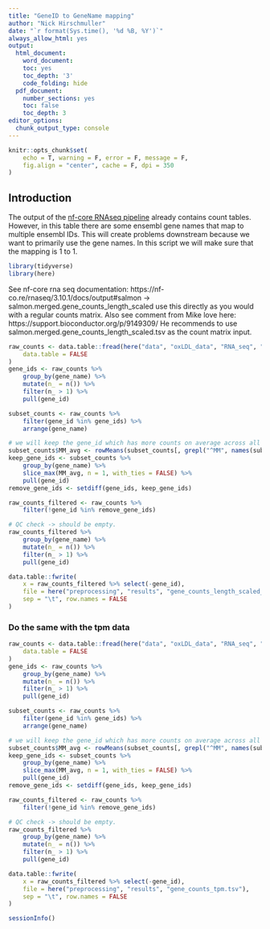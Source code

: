 ```yaml
---
title: "GeneID to GeneName mapping" 
author: "Nick Hirschmuller"
date: "`r format(Sys.time(), '%d %B, %Y')`"
always_allow_html: yes
output:
  html_document:
    word_document:
    toc: yes
    toc_depth: '3'
    code_folding: hide
  pdf_document:
    number_sections: yes
    toc: false
    toc_depth: 3
editor_options: 
  chunk_output_type: console
---
```


```r
knitr::opts_chunk$set(
    echo = T, warning = F, error = F, message = F,
    fig.align = "center", cache = F, dpi = 350
)
```

## **Introduction**
The output of the [nf-core RNAseq pipeline](https://github.com/nf-core/rnaseq) already contains count tables. 
However, in this table there are some ensembl gene names that map to multiple ensembl IDs. 
This will create problems downstream because we want to primarily use the gene names.
In this script we will make sure that the mapping is 1 to 1. 

```r
library(tidyverse)
library(here)
```


See nf-core rna seq documentation:
https://nf-co.re/rnaseq/3.10.1/docs/output#salmon -> salmon.merged.gene_counts_length_scaled use this directly as you would with a regular counts matrix.
Also see comment from Mike love here: https://support.bioconductor.org/p/9149309/
He recommends to use salmon.merged.gene_counts_length_scaled.tsv as the count matrix input.

```r
raw_counts <- data.table::fread(here("data", "oxLDL_data", "RNA_seq", "results", "star_salmon", "salmon.merged.gene_counts_length_scaled.tsv"),
    data.table = FALSE
)
gene_ids <- raw_counts %>%
    group_by(gene_name) %>%
    mutate(n_ = n()) %>%
    filter(n_ > 1) %>%
    pull(gene_id) 

subset_counts <- raw_counts %>%
    filter(gene_id %in% gene_ids) %>% 
    arrange(gene_name)

# we will keep the gene_id which has more counts on average across all samples
subset_counts$MM_avg <- rowMeans(subset_counts[, grepl("^MM", names(subset_counts))])
keep_gene_ids <- subset_counts %>%
    group_by(gene_name) %>%
    slice_max(MM_avg, n = 1, with_ties = FALSE) %>%
    pull(gene_id)
remove_gene_ids <- setdiff(gene_ids, keep_gene_ids)

raw_counts_filtered <- raw_counts %>%
    filter(!gene_id %in% remove_gene_ids)

# QC check -> should be empty.
raw_counts_filtered %>%
    group_by(gene_name) %>%
    mutate(n_ = n()) %>%
    filter(n_ > 1) %>%
    pull(gene_id) 

data.table::fwrite(
    x = raw_counts_filtered %>% select(-gene_id),
    file = here("preprocessing", "results", "gene_counts_length_scaled_filtered.tsv"),
    sep = "\t", row.names = FALSE
)
```


### Do the same with the tpm data
```r
raw_counts <- data.table::fread(here("data", "oxLDL_data", "RNA_seq", "results", "star_salmon", "salmon.merged.gene_tpm.tsv"),
    data.table = FALSE
)
gene_ids <- raw_counts %>%
    group_by(gene_name) %>%
    mutate(n_ = n()) %>%
    filter(n_ > 1) %>%
    pull(gene_id) 

subset_counts <- raw_counts %>%
    filter(gene_id %in% gene_ids) %>% 
    arrange(gene_name)

# we will keep the gene_id which has more counts on average across all samples
subset_counts$MM_avg <- rowMeans(subset_counts[, grepl("^MM", names(subset_counts))])
keep_gene_ids <- subset_counts %>%
    group_by(gene_name) %>%
    slice_max(MM_avg, n = 1, with_ties = FALSE) %>%
    pull(gene_id)
remove_gene_ids <- setdiff(gene_ids, keep_gene_ids)

raw_counts_filtered <- raw_counts %>%
    filter(!gene_id %in% remove_gene_ids)

# QC check -> should be empty.
raw_counts_filtered %>%
    group_by(gene_name) %>%
    mutate(n_ = n()) %>%
    filter(n_ > 1) %>%
    pull(gene_id) 

data.table::fwrite(
    x = raw_counts_filtered %>% select(-gene_id),
    file = here("preprocessing", "results", "gene_counts_tpm.tsv"),
    sep = "\t", row.names = FALSE
)
```


```r
sessionInfo()
```